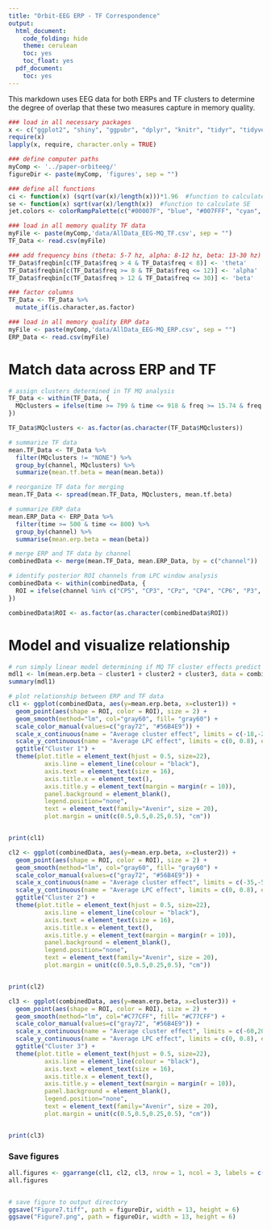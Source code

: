 ```yaml
---
title: "Orbit-EEG ERP - TF Correspondence"
output:
  html_document:
    code_folding: hide
    theme: cerulean
    toc: yes
    toc_float: yes
  pdf_document:
    toc: yes
---
```


This markdown uses EEG data for both ERPs and TF clusters to determine the degree of overlap that these two measures capture in memory quality.

```r

### load in all necessary packages
x <- c("ggplot2", "shiny", "ggpubr", "dplyr", "knitr", "tidyr", "tidyverse", "magrittr", "grid", "gridExtra", "pander", "ez", "car", "smoothmath", "ggsignif", "formattable", "psych", "reshape2", "afex", "akima", "lsr", "readr", "scales", "mgcv", "png", "rstatix")
require(x)
lapply(x, require, character.only = TRUE)

### define computer paths
myComp <- '../paper-orbiteeg/'
figureDir <- paste(myComp, 'figures', sep = "") 

### define all functions
ci <- function(x) (sqrt(var(x)/length(x)))*1.96  #function to calculate 95% confidence interval
se <- function(x) sqrt(var(x)/length(x))  #function to calculate SE
jet.colors <- colorRampPalette(c("#00007F", "blue", "#007FFF", "cyan", "#7FFF7F", "yellow", "#FF7F00", "red", "#7F0000")) #for topoplots

### load in all memory quality TF data
myFile <- paste(myComp,'data/AllData_EEG-MQ_TF.csv', sep = "")
TF_Data <- read.csv(myFile)

### add frequency bins (theta: 5-7 hz, alpha: 8-12 hz, beta: 13-30 hz)
TF_Data$freqbin[c(TF_Data$freq > 4 & TF_Data$freq < 8)] <- 'theta'
TF_Data$freqbin[c(TF_Data$freq >= 8 & TF_Data$freq <= 12)] <- 'alpha'
TF_Data$freqbin[c(TF_Data$freq > 12 & TF_Data$freq <= 30)] <- 'beta'

### factor columns
TF_Data <- TF_Data %>% 
  mutate_if(is.character,as.factor)

### load in all memory quality ERP data
myFile <- paste(myComp,'data/AllData_EEG-MQ_ERP.csv', sep = "")
ERP_Data <- read.csv(myFile)

```


# Match data across ERP and TF
```r

# assign clusters determined in TF MQ analysis
TF_Data <- within(TF_Data, {
  MQclusters = ifelse(time >= 799 & time <= 918 & freq >= 15.74 & freq <= 30, "cluster1", ifelse(time >= 1125 & time <= 2277 & freq >= 9.53 & freq <= 30, "cluster2", ifelse(time >= 2840 & time <= 3105 & freq >= 5.27 & freq <= 16.91, "cluster3", "NONE")))
})

TF_Data$MQclusters <- as.factor(as.character(TF_Data$MQclusters))

# summarize TF data
mean.TF_Data <- TF_Data %>% 
  filter(MQclusters != "NONE") %>% 
  group_by(channel, MQclusters) %>% 
  summarize(mean.tf.beta = mean(mean.beta))

# reorganize TF data for merging
mean.TF_Data <- spread(mean.TF_Data, MQclusters, mean.tf.beta)

# summarize ERP data 
mean.ERP_Data <- ERP_Data %>%
  filter(time >= 500 & time <= 800) %>% 
  group_by(channel) %>%
  summarise(mean.erp.beta = mean(beta))

# merge ERP and TF data by channel
combinedData <- merge(mean.TF_Data, mean.ERP_Data, by = c("channel"))

# identify posterior ROI channels from LPC window analysis
combinedData <- within(combinedData, {
  ROI = ifelse(channel %in% c("CP5", "CP3", "CPz", "CP4", "CP6", "P3", "Pz", "P4", "CP1", "CP2", "P1", "P2"), "ROI", "Outer")
})

combinedData$ROI <- as.factor(as.character(combinedData$ROI))

```

# Model and visualize relationship

```r

# run simply linear model determining if MQ TF cluster effects predict MQ ERP effects
mdl1 <- lm(mean.erp.beta ~ cluster1 + cluster2 + cluster3, data = combinedData)
summary(mdl1)

# plot relationship between ERP and TF data
cl1 <- ggplot(combinedData, aes(y=mean.erp.beta, x=cluster1)) + 
  geom_point(aes(shape = ROI, color = ROI), size = 2) + 
  geom_smooth(method="lm", col="gray60", fill= "gray60") +
  scale_color_manual(values=c("gray72", "#56B4E9")) +
  scale_x_continuous(name = "Average cluster effect", limits = c(-18,-2), expand = c(0,0), breaks = seq(-18,-2,2)) + 
  scale_y_continuous(name = "Average LPC effect", limits = c(0, 0.8), expand = c(0,0), breaks = seq(0,0.8,0.2))+
  ggtitle("Cluster 1") + 
  theme(plot.title = element_text(hjust = 0.5, size=22), 
          axis.line = element_line(colour = "black"), 
          axis.text = element_text(size = 16), 
          axis.title.x = element_text(), 
          axis.title.y = element_text(margin = margin(r = 10)),
          panel.background = element_blank(),
          legend.position="none", 
          text = element_text(family="Avenir", size = 20),
          plot.margin = unit(c(0.5,0.5,0.25,0.5), "cm"))


print(cl1)

cl2 <- ggplot(combinedData, aes(y=mean.erp.beta, x=cluster2)) + 
  geom_point(aes(shape = ROI, color = ROI), size = 2) + 
  geom_smooth(method="lm", col="gray60", fill= "gray60") +
  scale_color_manual(values=c("gray72", "#56B4E9")) +
  scale_x_continuous(name = "Average cluster effect", limits = c(-35,-5), expand = c(0,0), breaks = seq(-35,-5,5)) + 
  scale_y_continuous(name = "Average LPC effect", limits = c(0, 0.8), expand = c(0,0), breaks = seq(0,0.8,0.2))+
  ggtitle("Cluster 2") + 
  theme(plot.title = element_text(hjust = 0.5, size=22), 
          axis.line = element_line(colour = "black"), 
          axis.text = element_text(size = 16), 
          axis.title.x = element_text(), 
          axis.title.y = element_text(margin = margin(r = 10)),
          panel.background = element_blank(),
          legend.position="none", 
          text = element_text(family="Avenir", size = 20),
          plot.margin = unit(c(0.5,0.5,0.25,0.5), "cm"))


print(cl2)

cl3 <- ggplot(combinedData, aes(y=mean.erp.beta, x=cluster3)) + 
  geom_point(aes(shape = ROI, color = ROI), size = 2) + 
  geom_smooth(method="lm", col="#C77CFF", fill= "#C77CFF") +
  scale_color_manual(values=c("gray72", "#56B4E9")) +
  scale_x_continuous(name = "Average cluster effect", limits = c(-60,20), expand = c(0,0), breaks = seq(-60,20,20)) + 
  scale_y_continuous(name = "Average LPC effect", limits = c(0, 0.8), expand = c(0,0), breaks = seq(0,0.8,0.2))+
  ggtitle("Cluster 3") + 
  theme(plot.title = element_text(hjust = 0.5, size=22), 
          axis.line = element_line(colour = "black"), 
          axis.text = element_text(size = 16), 
          axis.title.x = element_text(), 
          axis.title.y = element_text(margin = margin(r = 10)),
          panel.background = element_blank(),
          legend.position="none", 
          text = element_text(family="Avenir", size = 20),
          plot.margin = unit(c(0.5,0.5,0.25,0.5), "cm"))


print(cl3)


```


### Save figures
```r

all.figures <- ggarrange(cl1, cl2, cl3, nrow = 1, ncol = 3, labels = c("A", "B", "C"), widths = c(1,1,1), font.label = list(color = "black", size = 26, family = "Arial", face = "bold"))
all.figures


# save figure to output directory
ggsave("Figure7.tiff", path = figureDir, width = 13, height = 6)
ggsave("Figure7.png", path = figureDir, width = 13, height = 6)

```
